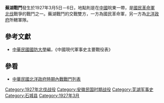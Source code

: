 {{Infobox Military Conflict|
campaign=|
image=|
caption=|
conflict=蕪湖戰鬥|
date=1927年3月5日－3月6日|
place=[[中國|中國]]皖東|
result=北洋軍隊派出直魯軍隊壓境，國軍受到嚴重打擊，北伐進度受挫|
combatant1=[[國民革命軍|國民革命軍]]六軍十七師|
combatant2=直魯四軍| 
commander1=[[程潛|程潛]]、[[文鴻恩|文鴻恩]] |
commander2=[[孫宗先|孫宗先]]|
strength1=|
strength2=|
casualties1=|
casualties2=|
}}
'''蕪湖戰鬥'''發生於1927年3月5日－6日，地點則是在[[中國|中國]]皖東一帶，是[[國民革命軍北伐|國民革命軍北伐]]戰爭的戰鬥之一。蕪湖戰鬥的交戰雙方，一方為國民革命軍，另一方為[[北洋政府|北洋政府]]所轄軍隊。
==參考文獻==
*[[中華民國|中華民國]][[國防大學_(臺灣)|國防大學]]編，《中國現代軍事史主要戰役表》
==參看==
*[[中華民國北洋政府時期內戰戰鬥列表|中華民國北洋政府時期內戰戰鬥列表]]

[[Category:1927年北伐战役|Category:1927年北伐战役]]
[[Category:安徽民国时期战役|Category:安徽民国时期战役]]
[[Category:芜湖军事史|Category:芜湖军事史]]
[[Category:石城县|Category:石城县]]
[[Category:1927年3月|Category:1927年3月]]